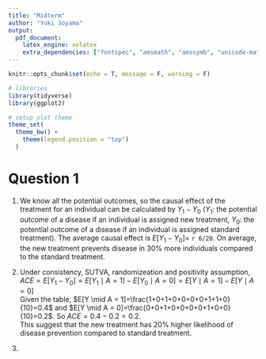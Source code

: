 ```yaml
---
title: "Midterm"
author: "Yuki Joyama"
output: 
  pdf_document:
    latex_engine: xelatex
    extra_dependencies: ["fontspec", "amsmath", "amssymb", "unicode-math"]
---
```


```r
knitr::opts_chunk$set(echo = T, message = F, warning = F)

# libraries
library(tidyverse)
library(ggplot2)

# setup plot theme
theme_set(
  theme_bw() +
    theme(legend.position = "top")
  )
```

# Question 1
(1) We know all the potential outcomes, so the causal effect of the treatment for an individual can be calculated by $Y_1-Y_0$ ($Y_1$: the potential outcome of a disease if an individual is assigned new treatment, $Y_0$: the potential outcome of a disease if an individual is assigned standard treatment). The average causal effect is $E[Y_1-Y_0]=$ `r 6/20`. On average, the new treatment prevents disease in 30% more individuals compared to the standard treatment.

(2) Under consistency, SUTVA, randomizeation and positivity assumption, $ACE=E[Y_1 - Y_0] = E[Y_1 \mid A = 1] - E[Y_0 \mid A = 0]=E[Y \mid A = 1] - E[Y \mid A = 0]$  
Given the table, $E[Y \mid A = 1]=\frac{1+0+1+0+0+0+0+1+1+0}{10}=0.4$ and $E[Y \mid A = 0]=\frac{0+0+1+0+0+0+0+1+0+0}{10}=0.2$. So $ACE=0.4-0.2=0.2$.   
This suggest that the new treatment has 20% higher likelihood of disease prevention compared to standard treatment. 

(3) 




